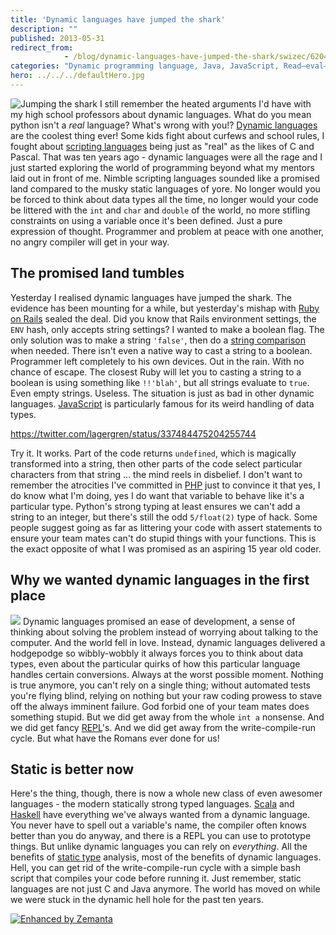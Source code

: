 ```yaml
---
title: 'Dynamic languages have jumped the shark'
description: ""
published: 2013-05-31
redirect_from: 
            - /blog/dynamic-languages-have-jumped-the-shark/swizec/6204
categories: "Dynamic programming language, Java, JavaScript, Read–eval–print loop, Ruby, Scala, Type system, Uncategorized"
hero: ../../../defaultHero.jpg
---
```

![Jumping the shark](https://www.filepicker.io/api/file/jJuq5mNjQbC0ZJrdJYms) I still remember the heated arguments I&#x27;d have with my high school professors about dynamic languages. What do you mean python isn&#x27;t a _real_ language? What&#x27;s wrong with you!? [Dynamic languages](http://en.wikipedia.org/wiki/Dynamic_programming_language "Dynamic programming language") are the coolest thing ever! Some kids fight about curfews and school rules, I fought about [scripting languages](http://en.wikipedia.org/wiki/Scripting_language "Scripting language") being just as &quot;real&quot; as the likes of C and Pascal. That was ten years ago - dynamic languages were all the rage and I just started exploring the world of programming beyond what my mentors laid out in front of me. Nimble scripting languages sounded like a promised land compared to the musky static languages of yore. No longer would you be forced to think about data types all the time, no longer would your code be littered with the `int` and `char` and `double` of the world, no more stifling constraints on using a variable once it&#x27;s been defined. Just a pure expression of thought. Programmer and problem at peace with one another, no angry compiler will get in your way.

## The promised land tumbles

Yesterday I realised dynamic languages have jumped the shark. The evidence has been mounting for a while, but yesterday&#x27;s mishap with [Ruby on Rails](http://rubyonrails.org "Ruby on Rails") sealed the deal. Did you know that Rails environment settings, the `ENV` hash, only accepts string settings? I wanted to make a boolean flag. The only solution was to make a string `'false'`, then do a [string comparison](http://en.wikipedia.org/wiki/Comparison_of_programming_languages_%28string_functions%29 "Comparison of programming languages (string functions)") when needed. There isn&#x27;t even a native way to cast a string to a boolean. Programmer left completely to his own devices. Out in the rain. With no chance of escape. The closest Ruby will let you to casting a string to a boolean is using something like `!!'blah'`, but all strings evaluate to `true`. Even empty strings. Useless. The situation is just as bad in other dynamic languages. [JavaScript](http://en.wikipedia.org/wiki/JavaScript "JavaScript") is particularly famous for its weird handling of data types.

https://twitter.com/lagergren/status/337484475204255744

Try it. It works. Part of the code returns `undefined`, which is magically transformed into a string, then other parts of the code select particular characters from that string ... the mind reels in disbelief. I don&#x27;t want to remember the atrocities I&#x27;ve committed in [PHP](http://www.php.net "PHP") just to convince it that yes, I do know what I&#x27;m doing, yes I do want that variable to behave like it&#x27;s a particular type. Python&#x27;s strong typing at least ensures we can&#x27;t add a string to an integer, but there&#x27;s still the odd `5/float(2)` type of hack. Some people suggest going as far as littering your code with assert statements to ensure your team mates can&#x27;t do stupid things with your functions. This is the exact opposite of what I was promised as an aspiring 15 year old coder.

## Why we wanted dynamic languages in the first place

![](https://www.filepicker.io/api/file/8xojSjy5S9CpVtWes2dl) Dynamic languages promised an ease of development, a sense of thinking about solving the problem instead of worrying about talking to the computer. And the world fell in love. Instead, dynamic languages delivered a hodgepodge so wibbly-wobbly it always forces you to think about data types, even about the particular quirks of how this particular language handles certain conversions. Always at the worst possible moment. Nothing is true anymore, you can&#x27;t rely on a single thing; without automated tests you&#x27;re flying blind, relying on nothing but your raw coding prowess to stave off the always imminent failure. God forbid one of your team mates does something stupid. But we did get away from the whole `int a` nonsense. And we did get fancy [REPL](http://en.wikipedia.org/wiki/Read%E2%80%93eval%E2%80%93print_loop "Read–eval–print loop")&#x27;s. And we did get away from the write-compile-run cycle. But what have the Romans ever done for us!

## Static is better now

Here&#x27;s the thing, though, there is now a whole new class of even awesomer languages - the modern statically strong typed languages. [Scala](http://www.scala-lang.org/ "Scala (programming language)") and [Haskell](http://haskell.org) have everything we&#x27;ve always wanted from a dynamic language. You never have to spell out a variable&#x27;s name, the compiler often knows better than you do anyway, and there is a REPL you can use to prototype things. But unlike dynamic languages you can rely on _everything_. All the benefits of [static type](http://en.wikipedia.org/wiki/Type_system "Type system") analysis, most of the benefits of dynamic languages. Hell, you can get rid of the write-compile-run cycle with a simple bash script that compiles your code before running it. Just remember, static languages are not just C and Java anymore. The world has moved on while we were stuck in the dynamic hell hole for the past ten years.

[![Enhanced by Zemanta](http://img.zemanta.com/zemified_e.png?x-id=83b08eef-ef3e-4b96-9d39-cf7b256a3e51)](http://www.zemanta.com/?px "Enhanced by Zemanta")